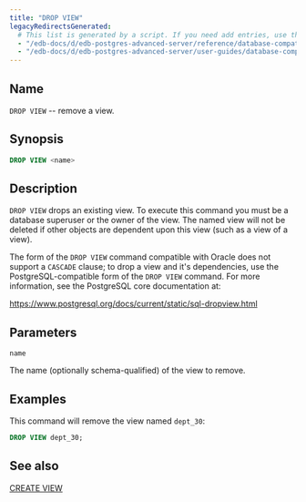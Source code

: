 ```yaml
---
title: "DROP VIEW"
legacyRedirectsGenerated:
  # This list is generated by a script. If you need add entries, use the `legacyRedirects` key.
  - "/edb-docs/d/edb-postgres-advanced-server/reference/database-compatibility-for-oracle-developers-reference-guide/9.6/Database_Compatibility_for_Oracle_Developers_Reference_Guide.1.076.html"
  - "/edb-docs/d/edb-postgres-advanced-server/user-guides/database-compatibility-for-oracle-developers-guide/9.5/Database_Compatibility_for_Oracle_Developers_Guide.1.102.html"
---
```


<div id="drop_view" class="registered_link"></div>

## Name

`DROP VIEW` -- remove a view.

## Synopsis

```sql
DROP VIEW <name>
```

## Description

`DROP VIEW` drops an existing view. To execute this command you must be a database superuser or the owner of the view. The named view will not be deleted if other objects are dependent upon this view (such as a view of a view).

The form of the `DROP VIEW` command compatible with Oracle does not support a `CASCADE` clause; to drop a view and it's dependencies, use the PostgreSQL-compatible form of the `DROP VIEW` command. For more information, see the PostgreSQL core documentation at:

<https://www.postgresql.org/docs/current/static/sql-dropview.html>

## Parameters

`name`

 The name (optionally schema-qualified) of the view to remove.

## Examples

This command will remove the view named `dept_30`:

```sql
DROP VIEW dept_30;
```

## See also

[CREATE VIEW](43_create_view/#create_view)
